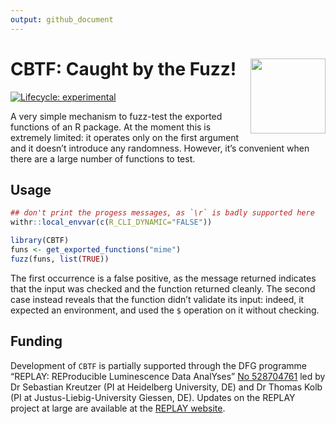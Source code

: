 ```yaml
---
output: github_document
---
```


# CBTF: Caught by the Fuzz! <a href="https://www.youtube.com/watch?v=uJ-mpul94eo"><img src="man/figures/logo.png" align="right" height="120" /></a>

<!-- badges: start -->
[![Lifecycle: experimental](https://img.shields.io/badge/lifecycle-experimental-orange.svg)](https://lifecycle.r-lib.org/articles/stages.html#experimental)
<!-- badges: end -->

A very simple mechanism to fuzz-test the exported functions of an R package.
At the moment this is extremely limited: it operates only on the first
argument and it doesn't introduce any randomness. However, it's convenient
when there are a large number of functions to test.

## Usage

```r
## don't print the progess messages, as `\r` is badly supported here
withr::local_envvar(c(R_CLI_DYNAMIC="FALSE"))
```

```r
library(CBTF)
funs <- get_exported_functions("mime")
fuzz(funs, list(TRUE))
```

The first occurrence is a false positive, as the message returned indicates
that the input was checked and the function returned cleanly. The second case
instead reveals that the function didn't validate its input: indeed, it
expected an environment, and used the `$` operation on it without checking.

## Funding

Development of `CBTF` is partially supported through the DFG programme
"REPLAY: REProducible Luminescence Data AnalYses"
[No 528704761](https://gepris.dfg.de/gepris/projekt/528704761?language=en)
led by Dr Sebastian Kreutzer (PI at Heidelberg University, DE) and Dr
Thomas Kolb (PI at Justus-Liebig-University Giessen, DE).
Updates on the REPLAY project at large are available at the
[REPLAY website](https://replay.r-luminescence.org/).
